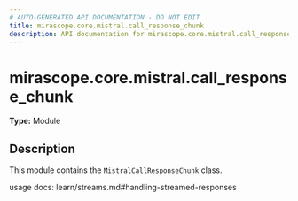 ```yaml
---
# AUTO-GENERATED API DOCUMENTATION - DO NOT EDIT
title: mirascope.core.mistral.call_response_chunk
description: API documentation for mirascope.core.mistral.call_response_chunk
---
```


# mirascope.core.mistral.call_response_chunk

**Type:** Module

## Description

This module contains the `MistralCallResponseChunk` class.

usage docs: learn/streams.md#handling-streamed-responses


